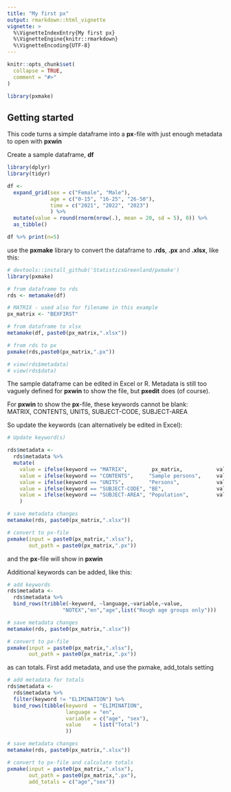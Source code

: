 ```yaml
---
title: "My first px"
output: rmarkdown::html_vignette
vignette: >
  %\VignetteIndexEntry{My first px}
  %\VignetteEngine{knitr::rmarkdown}
  %\VignetteEncoding{UTF-8}
---
```


```r
knitr::opts_chunk$set(
  collapse = TRUE,
  comment = "#>"
)
```

```r
library(pxmake)
```


## Getting started

This code turns a simple dataframe into a **px**-file with just enough metadata to open with **pxwin**

Create a sample dataframe, **df**

```r

library(dplyr)
library(tidyr)

df <-
  expand_grid(sex = c("Female", "Male"),
              age = c("0-15", "16-25", "26-50"),
              time = c("2021", "2022", "2023")
              ) %>%
  mutate(value = round(rnorm(nrow(.), mean = 20, sd = 5), 0)) %>% 
  as_tibble()

df %>% print(n=5)

```

use the **pxmake** library to convert the dataframe to **.rds**, **.px** and **.xlsx**, like this:

```r

# devtools::install_github('StatisticsGreenland/pxmake')
library(pxmake)

# from dataframe to rds
rds <- metamake(df)

# MATRIX - used also for filename in this example
px_matrix <- "BEXFIRST"

# from dataframe to xlsx
metamake(df, paste0(px_matrix,".xlsx"))

# from rds to px
pxmake(rds,paste0(px_matrix,".px"))

# view(rds$metadata)
# view(rds$data)
```

The sample dataframe can be edited in Excel or R. Metadata is still too vaguely defined for **pxwin** to show the file, but **pxedit** does (of course).

For **pxwin** to show the **px**-file, these keywords cannot be blank:\
MATRIX, CONTENTS, UNITS, SUBJECT-CODE, SUBJECT-AREA

So update the keywords (can alternatively be edited in Excel):

```r
# Update keyword(s) 

rds$metadata <-
  rds$metadata %>%
  mutate(
    value = ifelse(keyword == "MATRIX",        px_matrix,           value),
    value = ifelse(keyword == "CONTENTS",     "Sample persons",     value),
    value = ifelse(keyword == "UNITS",        "Persons",            value),
    value = ifelse(keyword == "SUBJECT-CODE", "BE",                 value),
    value = ifelse(keyword == "SUBJECT-AREA", "Population",         value)
    )

# save metadata changes
metamake(rds, paste0(px_matrix,".xlsx"))

# convert to px-file
pxmake(input = paste0(px_matrix,".xlsx"), 
       out_path = paste0(px_matrix,".px"))


```

and the **px**-file will show in **pxwin**

Additional keywords can be added, like this:

```r

# add keywords
rds$metadata <-
  rds$metadata %>%
  bind_rows(tribble(~keyword, ~language,~variable,~value,
                  "NOTEX","en","age",list("Rough age groups only")))

# save metadata changes
metamake(rds, paste0(px_matrix,".xlsx"))

# convert to px-file
pxmake(input = paste0(px_matrix,".xlsx"), 
       out_path = paste0(px_matrix,".px"))


```

as can totals. First add metadata, and use the pxmake, add_totals setting

```r

# add metadata for totals 
rds$metadata <-
  rds$metadata %>%
  filter(keyword != "ELIMINATION") %>%
  bind_rows(tibble(keyword  = "ELIMINATION",
                   language = "en",
                   variable = c("age", "sex"),
                   value    = list("Total")
                   ))

# save metadata changes
metamake(rds, paste0(px_matrix,".xlsx"))

# convert to px-file and calculate totals
pxmake(input = paste0(px_matrix,".xlsx"), 
       out_path = paste0(px_matrix,".px"),
       add_totals = c("age","sex"))
```
